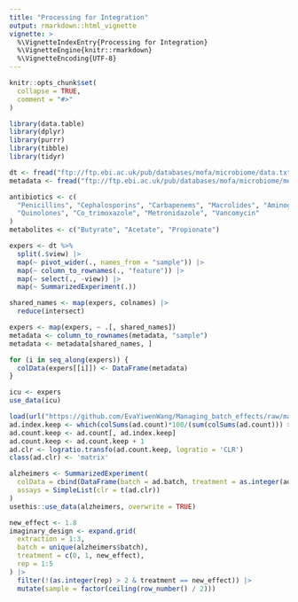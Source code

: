 ```yaml
---
title: "Processing for Integration"
output: rmarkdown::html_vignette
vignette: >
  %\VignetteIndexEntry{Processing for Integration}
  %\VignetteEngine{knitr::rmarkdown}
  %\VignetteEncoding{UTF-8}
---
```


```r
knitr::opts_chunk$set(
  collapse = TRUE,
  comment = "#>"
)
```

```r
library(data.table)
library(dplyr)
library(purrr)
library(tibble)
library(tidyr)

dt <- fread("ftp://ftp.ebi.ac.uk/pub/databases/mofa/microbiome/data.txt.gz")
metadata <- fread("ftp://ftp.ebi.ac.uk/pub/databases/mofa/microbiome/metadata.txt.gz")

antibiotics <- c(
  "Penicillins", "Cephalosporins", "Carbapenems", "Macrolides", "Aminoglycosides", 
  "Quinolones", "Co_trimoxazole", "Metronidazole", "Vancomycin"
)
metabolites <- c("Butyrate", "Acetate", "Propionate")

expers <- dt %>%
  split(.$view) |>
  map(~ pivot_wider(., names_from = "sample")) |>
  map(~ column_to_rownames(., "feature")) |>
  map(~ select(., -view)) |>
  map(~ SummarizedExperiment(.))

shared_names <- map(expers, colnames) |>
  reduce(intersect)

expers <- map(expers, ~ .[, shared_names])
metadata <- column_to_rownames(metadata, "sample")
metadata <- metadata[shared_names, ]

for (i in seq_along(expers)) {
  colData(expers[[i]]) <- DataFrame(metadata)
}

icu <- expers
use_data(icu)
```

```r
load(url("https://github.com/EvaYiwenWang/Managing_batch_effects/raw/master/Managing_batch_effects/datasets/microbiome_datasets.RData"))
ad.index.keep <- which(colSums(ad.count)*100/(sum(colSums(ad.count))) > 0.01)
ad.count.keep <- ad.count[, ad.index.keep]
ad.count.keep <- ad.count.keep + 1
ad.clr <- logratio.transfo(ad.count.keep, logratio = 'CLR')
class(ad.clr) <- 'matrix' 

alzheimers <- SummarizedExperiment(
  colData = cbind(DataFrame(batch = ad.batch, treatment = as.integer(ad.trt) - 1), ad.metadata),
  assays = SimpleList(clr = t(ad.clr))
)
usethis::use_data(alzheimers, overwrite = TRUE)
```


```r
new_effect <- 1.8
imaginary_design <- expand.grid(
  extraction = 1:3,
  batch = unique(alzheimers$batch),
  treatment = c(0, 1, new_effect),
  rep = 1:5
) |>
  filter(!(as.integer(rep) > 2 & treatment == new_effect)) |>
  mutate(sample = factor(ceiling(row_number() / 2)))

```